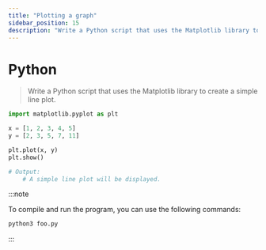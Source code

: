 ```yaml
---
title: "Plotting a graph"
sidebar_position: 15
description: "Write a Python script that uses the Matplotlib library to create a simple line plot."
---
```



# <Heading name="banner" description="Plotting a graph">Python</Heading>

> Write a Python script that uses the Matplotlib library to create a simple line plot.

```python
import matplotlib.pyplot as plt

x = [1, 2, 3, 4, 5]
y = [2, 3, 5, 7, 11]

plt.plot(x, y)
plt.show()

# Output:
    # A simple line plot will be displayed.
```

:::note

To compile and run the program, you can use the following commands:

```bash
python3 foo.py
```

:::
